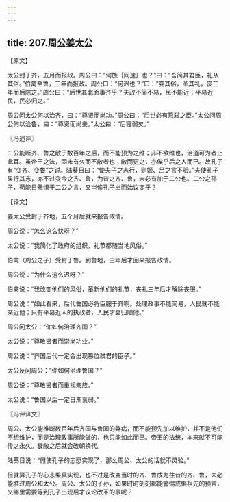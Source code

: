 ```yaml
---
---
---
```

title: 207.周公姜太公
---



【原文】

太公封于齐，五月而报政。周公曰：“何族［同速］也？”曰：“吾简其君臣，礼从其俗。”伯禽至鲁，三年而报政。周公曰：“何迟也？”曰：“变其俗，革其礼，丧三年而后除之。”周公曰：“后世其北面事齐乎？夫政不简不易，民不能近；平易近民，民必归之。”

周公问太公何以治齐，曰：“尊贤而尚功。”周公曰：“后世必有篡弑之臣。”太公问周公何以治鲁，曰：“尊贤而尚亲。”太公曰：“后寝弱矣。”

〖冯述评〗

二公能断齐、鲁之敝于数百年之后，而不能预为之维；非不欲维也，治道可为者止此耳。虽帝王之法，固未有久而不敝者也；敝而更之，亦俟乎后之人而已。故孔子有“变齐、变鲁”之说。陆葵日曰：“使夫子之志行，则姬、吕之言不验。”夫使孔子果行其志，亦不过变今之齐、鲁，为昔之齐、鲁，未必有加于二公也。二公之孙子，苟能日儆惧于二公之言，又岂俟孔子出而始议变乎？

【译文】

姜太公受封于齐地，五个月后就来报告政情。

周公说：“怎么这么快呀？”

太公说：“我简化了政府的组织，礼节都随当地风俗。”

伯禽（周公之子）受封于鲁。到鲁地，三年后才回来报告政情。

周公说：“为什么这么迟呀？”

伯禽说：“我改变他们的风俗，革新他们的礼节，丧礼三年后才解除丧服。”

周公说：“如此看来，后代鲁国必将臣服于齐啊。处理政事不能简易，人民就不能亲近他；只有平易近人的执政者，人民才会归顺他。”

周公问太公：“你如何治理齐国？”

太公说：“尊敬贤者而崇尚功业。”

周公说：“齐国后代一定会出现篡位弑君的臣子。”

太公反问周公：“你如何治理鲁国？”

周公说：“尊敬贤者而重视亲族。”

太公说：“鲁国以后一定日渐衰弱。”

〖冯评译文〗

周公、太公能推断数百年后齐国与鲁国的弊病，而不能预先加以维护，并不是他们不想维护，而是治理政事所能做的，也只能如此而已。帝王的法统，本来就不可能传之永久。衰敝之后就会改朝换代。

陆葵日说：“假使孔子的志愿实现了，那么周公、太公的话就不灵验。”

但就算孔子的心志果真实现，也不过是改变当时的齐、鲁成为往昔的齐、鲁，未必能胜过周公和太公。周公、太公的子孙，如果时时刻刻都能警惕戒惧祖先的预言，又哪里需要等到孔子出现后才议论改革的事呢？
